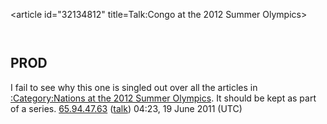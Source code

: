 <article id="32134812" title=Talk:Congo at the 2012 Summer Olympics>
	<talkpage id="32134812" title="Talk:Congo at the 2012 Summer Olympics">
{{AfricaProject|class=stub|Republic of the Congo=yes}}
{{OlympicsWikiProject|class=stub}}

==PROD==
I fail to see why this one is singled out over all the articles in [[:Category:Nations at the 2012 Summer Olympics]]. It should be kept as part of a series. [[Special:Contributions/65.94.47.63|65.94.47.63]] ([[User talk:65.94.47.63|talk]]) 04:23, 19 June 2011 (UTC)
	</talkpage>
</article>